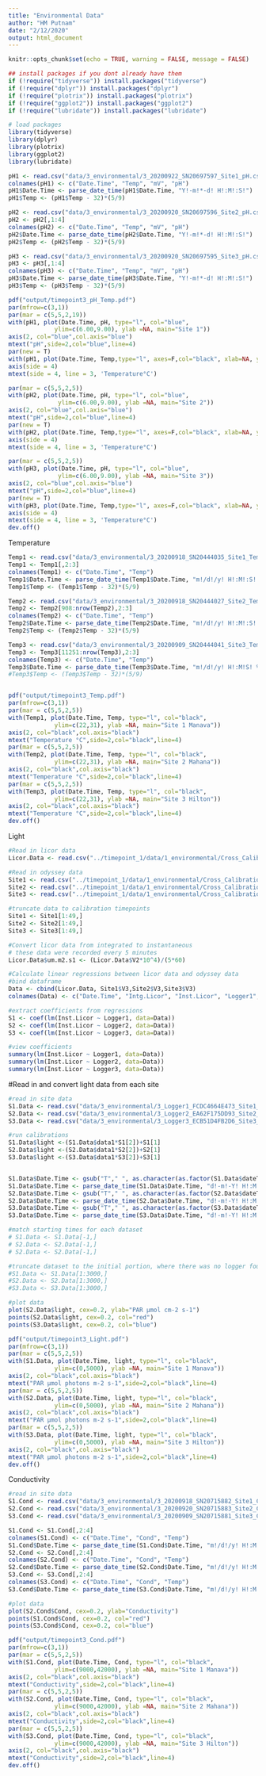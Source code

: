 ```yaml
---
title: "Environmental Data"
author: "HM Putnam"
date: "2/12/2020"
output: html_document
---
```


```r
knitr::opts_chunk$set(echo = TRUE, warning = FALSE, message = FALSE)

## install packages if you dont already have them
if (!require("tidyverse")) install.packages("tidyverse")
if (!require("dplyr")) install.packages("dplyr")
if (!require("plotrix")) install.packages("plotrix")
if (!require("ggplot2")) install.packages("ggplot2")
if (!require("lubridate")) install.packages("lubridate")

# load packages
library(tidyverse)
library(dplyr)
library(plotrix)
library(ggplot2)
library(lubridate)
```

```r
pH1 <- read.csv("data/3_environmental/3_20200922_SN20697597_Site1_pH.csv", header=T, sep=",", na.strings="NA",skip=1) #load  data
colnames(pH1) <- c("Date.Time", "Temp", "mV", "pH")
pH1$Date.Time <- parse_date_time(pH1$Date.Time, "Y!-m!*-d! H!:M!:S!") 
pH1$Temp <- (pH1$Temp - 32)*(5/9)

pH2 <- read.csv("data/3_environmental/3_20200920_SN20697596_Site2_pH.csv", header=T, sep=",", na.strings="NA", skip=2) #load  data
pH2 <- pH2[,1:4]
colnames(pH2) <- c("Date.Time", "Temp", "mV", "pH")
pH2$Date.Time <- parse_date_time(pH2$Date.Time, "Y!-m!*-d! H!:M!:S!")
pH2$Temp <- (pH2$Temp - 32)*(5/9)

pH3 <- read.csv("data/3_environmental/3_20200920_SN20697595_Site3_pH.csv", header=T, sep=",", na.strings="NA", skip=2) #load  data
pH3 <- pH3[,1:4]
colnames(pH3) <- c("Date.Time", "Temp", "mV", "pH")
pH3$Date.Time <- parse_date_time(pH3$Date.Time, "Y!-m!*-d! H!:M!:S!")
pH3$Temp <- (pH3$Temp - 32)*(5/9)

pdf("output/timepoint3_pH_Temp.pdf")
par(mfrow=c(3,1))
par(mar = c(5,5,2,19))
with(pH1, plot(Date.Time, pH, type="l", col="blue", 
             ylim=c(6.00,9.00), ylab =NA, main="Site 1"))
axis(2, col="blue",col.axis="blue")
mtext("pH",side=2,col="blue",line=4) 
par(new = T)
with(pH1, plot(Date.Time, Temp,type="l", axes=F,col="black", xlab=NA, ylab=NA, ylim=c(25,36)))
axis(side = 4)
mtext(side = 4, line = 3, 'Temperature°C')

par(mar = c(5,5,2,5))
with(pH2, plot(Date.Time, pH, type="l", col="blue", 
              ylim=c(6.00,9.00), ylab =NA, main="Site 2"))
axis(2, col="blue",col.axis="blue")
mtext("pH",side=2,col="blue",line=4) 
par(new = T)
with(pH2, plot(Date.Time, Temp,type="l", axes=F,col="black", xlab=NA, ylab=NA, ylim=c(25,36)))
axis(side = 4)
mtext(side = 4, line = 3, 'Temperature°C')

par(mar = c(5,5,2,5))
with(pH3, plot(Date.Time, pH, type="l", col="blue", 
              ylim=c(6.00,9.00), ylab =NA, main="Site 3"))
axis(2, col="blue",col.axis="blue")
mtext("pH",side=2,col="blue",line=4) 
par(new = T)
with(pH3, plot(Date.Time, Temp,type="l", axes=F,col="black", xlab=NA, ylab=NA, ylim=c(25,36)))
axis(side = 4)
mtext(side = 4, line = 3, 'Temperature°C')
dev.off()
```

Temperature
```r
Temp1 <- read.csv("data/3_environmental/3_20200918_SN20444035_Site1_Temp.csv", header=T, sep=",", na.strings="NA",skip=1) #load  data
Temp1 <- Temp1[,2:3]
colnames(Temp1) <- c("Date.Time", "Temp")
Temp1$Date.Time <- parse_date_time(Temp1$Date.Time, "m!/d!/y! H!:M!:S! %p") 
Temp1$Temp <- (Temp1$Temp - 32)*(5/9)

Temp2 <- read.csv("data/3_environmental/3_20200918_SN20444027_Site2_Temp.csv", header=T, sep=",", na.strings="NA",skip=1) #load  data
Temp2 <- Temp2[908:nrow(Temp2),2:3]
colnames(Temp2) <- c("Date.Time", "Temp")
Temp2$Date.Time <- parse_date_time(Temp2$Date.Time, "m!/d!/y! H!:M!:S! %p") 
Temp2$Temp <- (Temp2$Temp - 32)*(5/9)

Temp3 <- read.csv("data/3_environmental/3_20200909_SN20444041_Site3_Temp.csv", header=T, sep=",", na.strings="NA",skip=1) #load  data
Temp3 <- Temp3[11251:nrow(Temp3),2:3]
colnames(Temp3) <- c("Date.Time", "Temp")
Temp3$Date.Time <- parse_date_time(Temp3$Date.Time, "m!/d!/y! H!:M!S! %p") 
#Temp3$Temp <- (Temp3$Temp - 32)*(5/9)


pdf("output/timepoint3_Temp.pdf")
par(mfrow=c(3,1))
par(mar = c(5,5,2,5))
with(Temp1, plot(Date.Time, Temp, type="l", col="black", 
             ylim=c(22,31), ylab =NA, main="Site 1 Manava"))
axis(2, col="black",col.axis="black")
mtext("Temperature °C",side=2,col="black",line=4) 
par(mar = c(5,5,2,5))
with(Temp2, plot(Date.Time, Temp, type="l", col="black", 
             ylim=c(22,31), ylab =NA, main="Site 2 Mahana"))
axis(2, col="black",col.axis="black")
mtext("Temperature °C",side=2,col="black",line=4) 
par(mar = c(5,5,2,5))
with(Temp3, plot(Date.Time, Temp, type="l", col="black", 
             ylim=c(22,31), ylab =NA, main="Site 3 Hilton"))
axis(2, col="black",col.axis="black")
mtext("Temperature °C",side=2,col="black",line=4) 
dev.off()
```
Light
```r
#Read in licor data
Licor.Data <- read.csv("../timepoint_1/data/1_environmental/Cross_Calibration/20200111/1_20200111_Licor_Light_Calib.csv", header=FALSE)

#Read in odyssey data
Site1 <- read.csv("../timepoint_1/data/1_environmental/Cross_Calibration/20200111/Logger1_FCDC4664E473_1578805794987.csv", header=FALSE, skip=81)
Site2 <- read.csv("../timepoint_1/data/1_environmental/Cross_Calibration/20200111/Logger2_EA62F175DD93_1578805769597.csv", header=FALSE, skip=83)
Site3 <- read.csv("../timepoint_1/data/1_environmental/Cross_Calibration/20200111/Logger3_ECB51D4FB2D6_1578805825453.csv", header=FALSE, skip=83)

#truncate data to calibration timepoints
Site1 <- Site1[1:49,]
Site2 <- Site2[1:49,]
Site3 <- Site3[1:49,]

#Convert licor data from integrated to instantaneous
# these data were recorded every 5 minutes
Licor.Data$um.m2.s1 <- (Licor.Data$V2*10^4)/(5*60)

#Calculate linear regressions between licor data and odyssey data
#bind dataframe
Data <- cbind(Licor.Data, Site1$V3,Site2$V3,Site3$V3)
colnames(Data) <- c("Date.Time", "Intg.Licor", "Inst.Licor", "Logger1", "Logger2", "Logger3")

#extract coefficients from regressions
S1 <- coef(lm(Inst.Licor ~ Logger1, data=Data))
S2 <- coef(lm(Inst.Licor ~ Logger2, data=Data))
S3 <- coef(lm(Inst.Licor ~ Logger3, data=Data))

#view coefficients
summary(lm(Inst.Licor ~ Logger1, data=Data))
summary(lm(Inst.Licor ~ Logger2, data=Data))
summary(lm(Inst.Licor ~ Logger3, data=Data))
```

#Read in and convert light data from each site
```r
#read in site data
S1.Data <- read.csv("data/3_environmental/3_Logger1_FCDC4664E473_Site1_Light.csv")
S2.Data <- read.csv("data/3_environmental/3_Logger2_EA62F175DD93_Site2_Light.csv")
S3.Data <- read.csv("data/3_environmental/3_Logger3_ECB51D4FB2D6_Site3_Light.csv")

#run calibrations
S1.Data$light <-(S1.Data$data1*S1[2])+S1[1]
S2.Data$light <-(S2.Data$data1*S2[2])+S2[1]
S3.Data$light <-(S3.Data$data1*S3[2])+S3[1]


S1.Data$Date.Time <- gsub("T"," ", as.character(as.factor(S1.Data$dateTime)))
S1.Data$Date.Time <- parse_date_time(S1.Data$Date.Time, "d!-m!-Y! H!:M!:S!") 
S2.Data$Date.Time <- gsub("T"," ", as.character(as.factor(S2.Data$dateTime)))
S2.Data$Date.Time <- parse_date_time(S2.Data$Date.Time, "d!-m!-Y! H!:M!:S!") 
S3.Data$Date.Time <- gsub("T"," ", as.character(as.factor(S3.Data$dateTime)))
S3.Data$Date.Time <- parse_date_time(S3.Data$Date.Time, "d!-m!-Y! H!:M!:S!") 

#match starting times for each dataset
# S1.Data <- S1.Data[-1,]
# S2.Data <- S2.Data[-1,]
# S2.Data <- S2.Data[-1,]

#truncate dataset to the initial portion, where there was no logger fouling
#S1.Data <- S1.Data[1:3000,]
#S2.Data <- S2.Data[1:3000,]
#S3.Data <- S3.Data[1:3000,]

#plot data
plot(S2.Data$light, cex=0.2, ylab="PAR µmol cm-2 s-1")
points(S2.Data$light, cex=0.2, col="red")
points(S3.Data$light, cex=0.2, col="blue")

pdf("output/timepoint3_Light.pdf")
par(mfrow=c(3,1))
par(mar = c(5,5,2,5))
with(S1.Data, plot(Date.Time, light, type="l", col="black", 
             ylim=c(0,5000), ylab =NA, main="Site 1 Manava"))
axis(2, col="black",col.axis="black")
mtext("PAR µmol photons m-2 s-1",side=2,col="black",line=4) 
par(mar = c(5,5,2,5))
with(S2.Data, plot(Date.Time, light, type="l", col="black", 
             ylim=c(0,5000), ylab =NA, main="Site 2 Mahana"))
axis(2, col="black",col.axis="black")
mtext("PAR µmol photons m-2 s-1",side=2,col="black",line=4) 
par(mar = c(5,5,2,5))
with(S3.Data, plot(Date.Time, light, type="l", col="black", 
             ylim=c(0,5000), ylab =NA, main="Site 3 Hilton"))
axis(2, col="black",col.axis="black")
mtext("PAR µmol photons m-2 s-1",side=2,col="black",line=4) 
dev.off()
```

Conductivity
```r
#read in site data
S1.Cond <- read.csv("data/3_environmental/3_20200918_SN20715882_Site1_Conductivity.csv", header = T, skip=1)
S2.Cond <- read.csv("data/3_environmental/3_20200920_SN20715883_Site2_Conductivity.csv", header = T, skip=1)
S3.Cond <- read.csv("data/3_environmental/3_20200909_SN20715881_Site3_Conductivity.csv", header = T, skip=1)

S1.Cond <- S1.Cond[,2:4]
colnames(S1.Cond) <- c("Date.Time", "Cond", "Temp")
S1.Cond$Date.Time <- parse_date_time(S1.Cond$Date.Time, "m!/d!/y! H!:M!S! %p") 
S2.Cond <- S2.Cond[,2:4]
colnames(S2.Cond) <- c("Date.Time", "Cond", "Temp")
S2.Cond$Date.Time <- parse_date_time(S2.Cond$Date.Time, "m!/d!/y! H!:M!S! %p") 
S3.Cond <- S3.Cond[,2:4]
colnames(S3.Cond) <- c("Date.Time", "Cond", "Temp")
S3.Cond$Date.Time <- parse_date_time(S3.Cond$Date.Time, "m!/d!/y! H!:M!S! %p") 

#plot data
plot(S2.Cond$Cond, cex=0.2, ylab="Conductivity")
points(S1.Cond$Cond, cex=0.2, col="red")
points(S3.Cond$Cond, cex=0.2, col="blue")

pdf("output/timepoint3_Cond.pdf")
par(mfrow=c(3,1))
par(mar = c(5,5,2,5))
with(S1.Cond, plot(Date.Time, Cond, type="l", col="black", 
             ylim=c(9000,42000), ylab =NA, main="Site 1 Manava"))
axis(2, col="black",col.axis="black")
mtext("Conductivity",side=2,col="black",line=4) 
par(mar = c(5,5,2,5))
with(S2.Cond, plot(Date.Time, Cond, type="l", col="black", 
             ylim=c(9000,42000), ylab =NA, main="Site 2 Mahana"))
axis(2, col="black",col.axis="black")
mtext("Conductivity",side=2,col="black",line=4) 
par(mar = c(5,5,2,5))
with(S3.Cond, plot(Date.Time, Cond, type="l", col="black", 
             ylim=c(9000,42000), ylab =NA, main="Site 3 Hilton"))
axis(2, col="black",col.axis="black")
mtext("Conductivity",side=2,col="black",line=4) 
dev.off()

```

